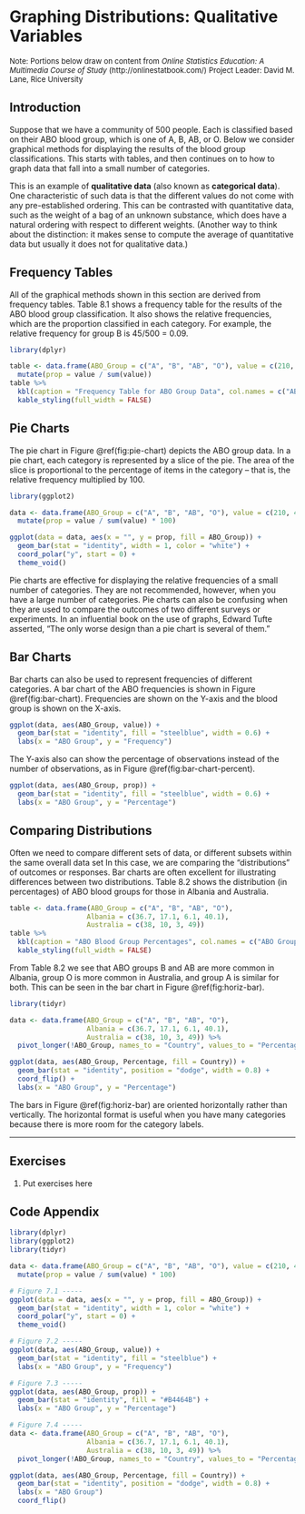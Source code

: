 # Graphing Distributions: Qualitative Variables

 <font size="2"> Note: Portions below draw on content from
 *Online Statistics Education: A Multimedia Course of Study* 
 (http://onlinestatbook.com/) Project Leader: David M. Lane, Rice University </font>

## Introduction

Suppose that we have a community of 500 people.  Each is classified based on 
their ABO blood group, which is one of A, B, AB, or O.  Below we consider
graphical methods for displaying the results of the blood group classifications.
This starts with tables, and then continues on to how to graph data that 
fall into a small number of categories. 

This is an example of **qualitative data** (also known as **categorical data**).  
One characteristic of such data is
that the different values do not come with any pre-established ordering.
This can be contrasted with quantitative data, such as the weight of a bag of an 
unknown substance, which does have a natural ordering with respect to 
different weights. (Another way to think about the distinction: it makes sense
to compute the average of quantitative data but usually it does not for
qualitative data.)

## Frequency Tables

All of the graphical methods shown in this section are derived from frequency 
tables. Table 8.1 shows a frequency table for the results of the ABO blood group
classification.  It also shows the 
relative frequencies, which are the proportion classified in each category. 
For example, the relative frequency for group B is 45/500 = 0.09.

```r
library(dplyr)

table <- data.frame(ABO_Group = c("A", "B", "AB", "O"), value = c(210, 45, 15, 230)) %>%
  mutate(prop = value / sum(value))
table %>% 
  kbl(caption = "Frequency Table for ABO Group Data", col.names = c("ABO Group", "Frequency", "Relative Frequency")) %>% 
  kable_styling(full_width = FALSE)
```

## Pie Charts

The pie chart in Figure \@ref(fig:pie-chart) depicts the ABO group data. In a pie chart, 
each category is represented by a slice of the pie. The area of the slice is 
proportional to the percentage of items in the category -- that is, the 
relative frequency multiplied by 100.

```r
library(ggplot2)

data <- data.frame(ABO_Group = c("A", "B", "AB", "O"), value = c(210, 45, 15, 230)) %>%
  mutate(prop = value / sum(value) * 100)

ggplot(data = data, aes(x = "", y = prop, fill = ABO_Group)) + 
  geom_bar(stat = "identity", width = 1, color = "white") + 
  coord_polar("y", start = 0) + 
  theme_void()
```

Pie charts are effective for displaying the relative frequencies of a small 
number of categories. They are not recommended, however, when you have a large 
number of categories. Pie charts can also be confusing when they are used to 
compare the outcomes of two different surveys or experiments. In an influential 
book on the use of graphs, Edward Tufte asserted, "The only worse design than 
a pie chart is several of them."


## Bar Charts

Bar charts can also be used to represent frequencies of different categories. 
A bar chart of the ABO frequencies is shown in Figure \@ref(fig:bar-chart). 
Frequencies are shown 
on the Y-axis and the blood group is shown on the X-axis. 

```r
ggplot(data, aes(ABO_Group, value)) + 
  geom_bar(stat = "identity", fill = "steelblue", width = 0.6) + 
  labs(x = "ABO Group", y = "Frequency")
```

The Y-axis also can show the percentage of observations 
instead of the number of observations, as in Figure \@ref(fig:bar-chart-percent).

```r
ggplot(data, aes(ABO_Group, prop)) + 
  geom_bar(stat = "identity", fill = "steelblue", width = 0.6) + 
  labs(x = "ABO Group", y = "Percentage")
```

## Comparing Distributions

Often we need to compare different sets of data, or different subsets
within the same overall data set In this case, we are comparing the 
"distributions" of outcomes or responses. Bar charts are 
often excellent for illustrating differences between two distributions. Table
8.2 shows the distribution (in percentages) of ABO blood groups for those in
Albania and Australia.

```r
table <- data.frame(ABO_Group = c("A", "B", "AB", "O"), 
                   Albania = c(36.7, 17.1, 6.1, 40.1), 
                   Australia = c(38, 10, 3, 49))
table %>% 
  kbl(caption = "ABO Blood Group Percentages", col.names = c("ABO Group", "Albania", "Australia")) %>% 
  kable_styling(full_width = FALSE)
```

From Table 8.2 we see that ABO groups B and AB are more common in Albania, 
group O is more common in Australia, and group A is similar for both.
This can be seen in the bar chart in Figure \@ref(fig:horiz-bar).

```r
library(tidyr)

data <- data.frame(ABO_Group = c("A", "B", "AB", "O"), 
                   Albania = c(36.7, 17.1, 6.1, 40.1), 
                   Australia = c(38, 10, 3, 49)) %>%
  pivot_longer(!ABO_Group, names_to = "Country", values_to = "Percentage")

ggplot(data, aes(ABO_Group, Percentage, fill = Country)) + 
  geom_bar(stat = "identity", position = "dodge", width = 0.8) + 
  coord_flip() +
  labs(x = "ABO Group", y = "Percentage")
```

The bars in Figure \@ref(fig:horiz-bar) are oriented horizontally rather than vertically. The 
horizontal format is useful when you have many categories because there is more 
room for the category labels. 

---

## Exercises

1. $\text{Put exercises here}$


## Code Appendix

```r
library(dplyr)
library(ggplot2)
library(tidyr)

data <- data.frame(ABO_Group = c("A", "B", "AB", "O"), value = c(210, 45, 15, 230)) %>%
  mutate(prop = value / sum(value) * 100)

# Figure 7.1 -----
ggplot(data = data, aes(x = "", y = prop, fill = ABO_Group)) + 
  geom_bar(stat = "identity", width = 1, color = "white") + 
  coord_polar("y", start = 0) + 
  theme_void()

# Figure 7.2 -----
ggplot(data, aes(ABO_Group, value)) + 
  geom_bar(stat = "identity", fill = "steelblue") + 
  labs(x = "ABO Group", y = "Frequency")

# Figure 7.3 -----
ggplot(data, aes(ABO_Group, prop)) + 
  geom_bar(stat = "identity", fill = "#B4464B") + 
  labs(x = "ABO Group", y = "Percentage")

# Figure 7.4 -----
data <- data.frame(ABO_Group = c("A", "B", "AB", "O"), 
                   Albania = c(36.7, 17.1, 6.1, 40.1), 
                   Australia = c(38, 10, 3, 49)) %>%
  pivot_longer(!ABO_Group, names_to = "Country", values_to = "Percentage")

ggplot(data, aes(ABO_Group, Percentage, fill = Country)) + 
  geom_bar(stat = "identity", position = "dodge", width = 0.8) + 
  labs(x = "ABO Group")
  coord_flip()
```
